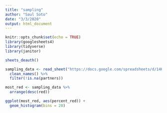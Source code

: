 ```yaml
---
title: "sampling"
author: "Saul Soto"
date: "3/3/2020"
output: html_document
---
```


```r
knitr::opts_chunk$set(echo = TRUE)
library(googlesheets4)
library(tidyverse)
library(janitor)
```

```r
sheets_deauth()

sampling_data <- read_sheet("https://docs.google.com/spreadsheets/d/14HmwN2cEVAJHupuehCuLdwG9BXtR3COrxDgaaylLhkA/edit?usp=sharing") %>%
  clean_names() %>%
  filter(!is.na(partners))

most_red <- sampling_data %>%
  arrange(desc(red))

ggplot(most_red, aes(percent_red)) +
  geom_histogram(bins = 20)
```



